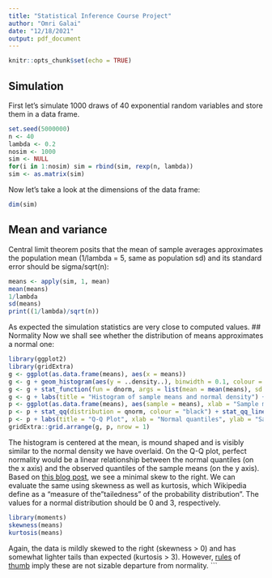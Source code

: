 ```yaml
---
title: "Statistical Inference Course Project"
author: "Omri Galai"
date: "12/18/2021"
output: pdf_document
---
```


```r
knitr::opts_chunk$set(echo = TRUE)
```
## Simulation
First let's simulate 1000 draws of 40 exponential random variables and store them in a data frame.
```r
set.seed(5000000)
n <- 40
lambda <- 0.2
nosim <- 1000
sim <- NULL
for(i in 1:nosim) sim = rbind(sim, rexp(n, lambda))
sim <- as.matrix(sim)
```
Now let's take a look at the dimensions of the data frame:
```r
dim(sim)
```
## Mean and variance
Central limit theorem posits that the mean of sample averages approximates the population mean (1/lambda = 5, same as population sd) and its standard error should be sigma/sqrt(n):
```r
means <- apply(sim, 1, mean)
mean(means)
1/lambda
sd(means)
print((1/lambda)/sqrt(n))
```
As expected the simulation statistics are very close to computed values.
## Normality
Now we shall see whether the distribution of means approximates a normal one:
```r
library(ggplot2)
library(gridExtra)
g <- ggplot(as.data.frame(means), aes(x = means))
g <- g + geom_histogram(aes(y = ..density..), binwidth = 0.1, colour = "black")
g <- g + stat_function(fun = dnorm, args = list(mean = mean(means), sd = sd(means)), colour = "red")
g <- g + labs(title = "Histogram of sample means and normal density") + theme(title = element_text(size = 8))
p <- ggplot(as.data.frame(means), aes(sample = means), xlab = "Sample means", ylab = "Density") 
p <- p + stat_qq(distribution = qnorm, colour = "black") + stat_qq_line(colour = "blue")
p <- p + labs(title = "Q-Q Plot", xlab = "Normal quantiles", ylab = "Sample quantiles") + theme(plot.title = element_text(size = 10.5))
gridExtra::grid.arrange(g, p, nrow = 1)

```
The histogram is centered at the mean, is mound shaped and is visibly similar to the normal density we have overlaid.
On the Q-Q plot,  perfect normality would be a linear relationship between the normal quantiles (on the x axis) and the observed quantiles of the sample means (on the y axis). Based on [this blog post](https://towardsdatascience.com/q-q-plots-explained-5aa8495426c0), we see a minimal skew to the right.
We can evaluate the same using skewness as well as kurtosis, which Wikipedia define as a "measure of the "tailedness" of the probability distribution". The values for a normal distribution should be 0 and 3, respectively.
```r
library(moments)
skewness(means)
kurtosis(means)
```
Again, the data is mildly skewed to the right (skewness > 0) and has somewhat lighter tails than expected (kurtosis > 3). However, [rules](https://variation.com/wp-content/distribution_analyzer_help/hs139.htm) of [thumb](https://variation.com/wp-content/distribution_analyzer_help/hs113.htm) imply these are not sizable departure from normality. 
```
